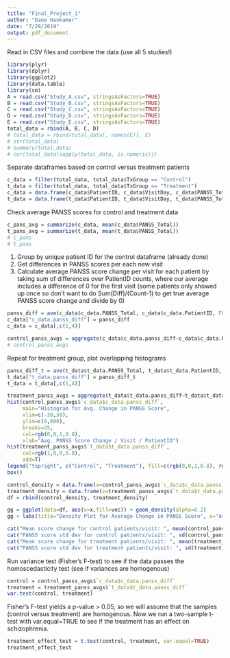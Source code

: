 ```yaml
---
title: "Final_Project_1"
author: "Dane Hankamer"
date: "7/29/2019"
output: pdf_document
---
```


Read in CSV files and combine the data (use all 5 studies!)
```r
library(plyr)
library(dplyr)
library(ggplot2)
library(data.table)
library(sm)
A = read.csv("Study_A.csv", stringsAsFactors=TRUE)
B = read.csv("Study_B.csv", stringsAsFactors=TRUE)
C = read.csv("Study_C.csv", stringsAsFactors=TRUE)
D = read.csv("Study_D.csv", stringsAsFactors=TRUE)
E = read.csv("Study_E.csv", stringsAsFactors=TRUE)
total_data = rbind(A, B, C, D)
# total_data = rbind(total_data[, names(E)], E)
# str(total_data)
# summary(total_data)
# cor(total_data[sapply(total_data, is.numeric)])
```

Separate dataframes based on control versus treatment patients
```r
c_data = filter(total_data, total_data$TxGroup == "Control")
t_data = filter(total_data, total_data$TxGroup == "Treatment")
c_data = data.frame(c_data$PatientID, c_data$VisitDay, c_data$PANSS_Total)
t_data = data.frame(t_data$PatientID, t_data$VisitDay, t_data$PANSS_Total)
```

Check average PANSS scores for control and treatment data
```r
c_pans_avg = summarize(c_data, mean(c_data$PANSS_Total))
t_pans_avg = summarize(t_data, mean(t_data$PANSS_Total))
# c_pans
# t_pans
```

1) Group by unique patient ID for the control dataframe (already done)
2) Get differences in PANSS scores per each new visit
3) Calculate average PANSS score change per visit for each patient by taking sum of differences over PatientID counts, where our average includes a difference of 0 for the first visit (some patients only showed up once so don't want to do Sum(Diff)/(Count-1) to get true average PANSS score change and divide by 0)
```r
panss_diff = ave(c_data$c_data.PANSS_Total, c_data$c_data.PatientID, FUN=function(x) c(0, diff(x)))
c_data["c_data.panss_diff"] = panss_diff
c_data = c_data[,c(1,4)]
```
```r
control_panss_avgs = aggregate(c_data$c_data.panss_diff~c_data$c_data.PatientID, c_data, mean)
# control_panss_avgs
```

Repeat for treatment group, plot overlapping histograms
```r
panss_diff_t = ave(t_data$t_data.PANSS_Total, t_data$t_data.PatientID, FUN=function(x) c(0, diff(x)))
t_data["t_data.panss_diff"] = panss_diff_t
t_data = t_data[,c(1,4)]
```
```r
treatment_panss_avgs = aggregate(t_data$t_data.panss_diff~t_data$t_data.PatientID, t_data, mean)
hist(control_panss_avgs$`c_data$c_data.panss_diff`,
     main="Histogram for Avg. Change in PANSS Score",
     xlim=c(-30,30),
     ylim=c(0,600),
     breaks=25, 
     col=rgb(0,0,1,0.8),
     xlab="Avg. PANSS Score Change / Visit / PatientID")
hist(treatment_panss_avgs$`t_data$t_data.panss_diff`,
     col=rgb(1,0,0,0.8),
     add=T)
legend("topright", c("Control", "Treatment"), fill=c(rgb(0,0,1,0.8), rgb(1,0,0,0.8)))
box()
```

```r
control_density = data.frame(x=control_panss_avgs$`c_data$c_data.panss_diff`, vec="Control")
treatment_density = data.frame(x=treatment_panss_avgs$`t_data$t_data.panss_diff`, vec="Treatment")
df = rbind(control_density, treatment_density)

gg = ggplot(data=df, aes(x=x,fill=vec)) + geom_density(alpha=0.2)
gg + labs(title="Density Plot for Average Change in PANSS Score", x="Avg. PANSS Score Change")
```

```r
cat("Mean score change for control patients/visit: ", mean(control_panss_avgs$`c_data$c_data.panss_diff`), "\n")
cat("PANSS score std dev for control patients/visit: ", sd(control_panss_avgs$`c_data$c_data.panss_diff`), "\n")
cat("Mean score change for treatment patients/visit: ", mean(treatment_panss_avgs$`t_data$t_data.panss_diff`), "\n")
cat("PANSS score std dev for treatment patients/visit: ", sd(treatment_panss_avgs$`t_data$t_data.panss_diff`), "\n")
```

Run variance test (Fisher's F-test) to see if the data passes the homoscedasticity test (see if variances are homogenous)
```r
control = control_panss_avgs$`c_data$c_data.panss_diff`
treatment = treatment_panss_avgs$`t_data$t_data.panss_diff`
var.test(control, treatment)
```

Fisher's F-test yields a p-value > 0.05, so we will assume that the samples (control versus treatment) are homogenous. Now we run a two-sample t-test with var.equal=TRUE to see if the treatment has an effect on schizophrenia.
```r
treatment_effect_test = t.test(control, treatment, var.equal=TRUE)
treatment_effect_test
```